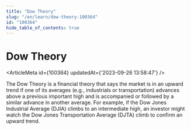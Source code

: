 ```yaml
---
title: "Dow Theory"
slug: "/en/learn/dow-theory-100364"
id: "100364"
hide_table_of_contents: true
---
```



# Dow Theory

<ArticleMeta id={100364} updatedAt={'2023-09-26 13:58:47'} />
<div className='border-solid border-b border-t-0 my-4 border-[var(--ifm-color-gray-300)]' />

The Dow Theory is a financial theory that says the market is in an upward trend if one of its averages (e.g., industrials or transportation) advances above a previous important high and is accompanied or followed by a similar advance in another average. For example, if the Dow Jones Industrial Average (DJIA) climbs to an intermediate high, an investor might watch the Dow Jones Transportation Average (DJTA) climb to confirm an upward trend.
